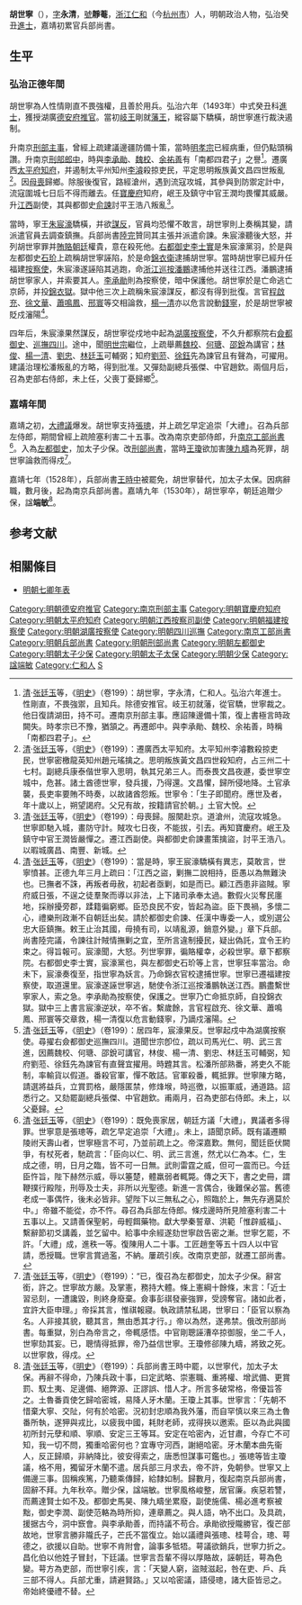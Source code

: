 {{明清人物信息框
| 姓名 = 胡世寧
| 原名 =
| 圖片名稱= 胡世寧.jpg
| 圖片大小 = 220px
| 圖片說明 = 《明良真像》之胡世寧像，[[明|明]]·佚名繪
 |最高職務 = 榮祿大夫太子太保兵部尚書
| 屆數 = 
| 國家 = 大明
| 前任 = 
| 繼任 = 
| 爵位 =
| 籍貫 = [[浙江承宣布政使司|浙江承宣布政使司]][[杭州府|杭州府]][[仁和縣|仁和縣]]
| 族裔 = 漢族
| 旗籍 = 
| 字號 = 字永清，號靜菴
| 諡號 = 端敏
| 出生日期 = [[成化|成化]]六年（1470年）
| 出生地點 = [[浙江承宣布政使司|浙江]][[杭州府|杭州府]][[仁和縣|仁和縣]]
| 逝世日期 = [[嘉靖|嘉靖]]十年（1531年）
| 逝世地點 = [[浙江承宣布政使司|浙江]][[杭州府|杭州府]][[仁和縣|仁和縣]]
| 墓葬 =
| 配偶 =
| 親屬 = 胡暠（祖父）<br />胡瑢（父）<br />胡純、胡繼（子）
| 出身 = *弘治六年癸丑科同進士出身
| 經歷 = 
| 著作 =
}}
'''胡世寧'''（{{bd|1470年||1531年|catIdx=Hu胡}}），[[表字|字]]'''永清'''，[[號|號]]'''靜菴'''，[[浙江承宣布政使司|浙江]][[仁和縣|仁和]]（今[[杭州市|杭州市]]）人，明朝政治人物，弘治癸丑[[進士|進士]]，嘉靖初累官兵部尚書。

== 生平 ==
=== 弘治正德年間 ===
胡世寧為人性情剛直不畏強權，且善於用兵。弘治六年（1493年）中式癸丑科[[進士|進士]]，獲授湖廣[[德安府|德安府]][[推官|推官]]。當初[[岐王|岐王]]剛就[[藩王|藩王]]，縱容屬下驕橫，胡世寧進行裁決遏制。

升南京[[刑部|刑部]][[主事|主事]]，曾經上疏建議邊疆防備十策，當時[[明孝宗|明孝宗]]已經病重，但仍點頭稱讚。升南京[[刑部郎中|刑部郎中]]，時與[[李承勛|李承勛]]、[[魏校|魏校]]、[[余祐善|余祐善]]有「南都四君子」之譽<ref>[[清|清]]·[[张廷玉|张廷玉]]等，《[[明史|明史]]》（卷199）：胡世寧，字永清，仁和人。弘治六年進士。性剛直，不畏強禦，且知兵。除德安推官。岐王初就藩，從官驕，世寧裁之。他日復請湖田，持不可。遷南京刑部主事。應詔陳邊備十策，復上書極言時政闕失。時孝宗已不豫，猶頷之。再遷郎中。與李承勛、魏校、余祐善，時稱「南都四君子」。</ref>。遷廣西[[太平府|太平府]][[知府|知府]]，并遏制太平州知州[[李濬|李濬]]殺掠吏民，平定思明叛族黃文昌四世叛亂<ref>[[清|清]]·[[张廷玉|张廷玉]]等，《[[明史|明史]]》（卷199）：遷廣西太平知府。太平知州李濬數殺掠吏民，世寧密檄龍英知州趙元瑤擒之。思明叛族黃文昌四世殺知府，占三州二十七村。副總兵康泰偕世寧入思明，執其兄弟三人。而泰畏文昌夜遯，委世寧空城中，危甚。諸土酋德世寧，發兵援，乃得還。文昌懼，歸所侵地降。土官承襲，長吏率要賄不時奏，以故諸酋怨叛。世寧令：「生子即聞府。應世及者，年十歲以上，朔望謁府。父兄有故，按籍請官於朝。」土官大悅。</ref>。因[[丁憂|母喪]]歸鄉。除服後復官，路經滄州，遇到流寇攻城，其參與到防禦定計中，流寇圍城七日后不得而離去。任[[寶慶府|寶慶府]]知府，岷王及鎮守中官王潤均畏懼其威嚴。升[[江西|江西]]副使，其與都御史[[俞諫|俞諫]]討平王浩八叛亂<ref>[[清|清]]·[[张廷玉|张廷玉]]等，《[[明史|明史]]》（卷199）：母喪歸。服闋赴京。道滄州，流寇攻城急。世寧即馳入城，畫防守計。賊攻七日夜，不能拔，引去。再知寶慶府。岷王及鎮守中官王潤皆嚴憚之。遷江西副使。與都御史俞諫畫策擒盜，討平王浩八。以暇城廣昌、南豐、新城。</ref>。

當時，寧王[[朱宸濠|朱宸濠]]驕橫，并欲[[謀反|謀反]]，官員均恐懼不敢言，胡世寧則上奏稱其變，請派遣官員去調查鎮撫。兵部尚書[[陸完|陸完]]贊同其主張并派遣俞諫。朱宸濠聽後大怒，并列胡世寧罪并[[賄賂|賄賂]][[朝廷|朝廷]]權貴，意在殺死他。[[右都御史|右都御史]][[李士實|李士實]]是朱宸濠黨羽，於是與左都御史[[石玠|石玠]]上疏稱胡世寧誣陷，於是命[[錦衣衛|錦衣衛]]逮捕胡世寧。當時胡世寧已經升任福建[[按察使|按察使]]，朱宸濠遂誣陷其逃跑，命[[浙江|浙江]][[巡按|巡按]][[潘鵬|潘鵬]]逮捕他并送往江西。潘鵬逮捕胡世寧家人，并索要其人。[[李承勛|李承勛]]則為按察使，暗中保護他。胡世寧於是亡命逃亡京師，并投[[錦衣獄|錦衣獄]]。獄中他三次上疏稱朱宸濠謀反，都沒有得到批復。言官[[程啟充|程啟充]]、[[徐文華|徐文華]]、[[蕭鳴鳳|蕭鳴鳳]]、[[邢寰|邢寰]]等交相論救，[[楊一清|楊一清]]亦以危言說動[[錢寧|錢寧]]，於是胡世寧被貶戍瀋陽<ref>[[清|清]]·[[张廷玉|张廷玉]]等，《[[明史|明史]]》（卷199）：當是時，寧王宸濠驕橫有異志，莫敢言，世寧憤甚。正德九年三月上疏曰：「江西之盜，剿撫二說相持，臣愚以為無難決也。已撫者不誅，再叛者毋赦，初起者亟剿，如是而已。顧江西患非盜賊。寧府威日張，不逞之徒羣聚而導以非法，上下諸司承奉太過。數假火災奪民廛地，採辦擾旁郡，蹂籍徧窮鄉。臣恐良民不安，皆起為盜。臣下畏禍，多懷二心，禮樂刑政漸不自朝廷出矣。請於都御史俞諫、任漢中專委一人，或別選公忠大臣鎮撫。敕王止治其國，毋撓有司，以靖亂源，銷意外變。」章下兵部。尚書陸完議，令諫往計賊情撫剿之宜，至所言違制擾民，疑出偽託，宜令王約束之。得旨報可。宸濠聞，大怒。列世寧罪，徧賂權幸，必殺世寧。章下都察院。右都御史李士實，宸濠黨也，與左都御史石玠等上言，世寧狂率當治。命未下，宸濠奏復至，指世寧為妖言。乃命錦衣官校逮捕世寧。世寧已遷福建按察使，取道還里。宸濠遂誣世寧逃，馳使令浙江巡按潘鵬執送江西。鵬盡繫世寧家人，索之急。李承勛為按察使，保護之。世寧乃亡命抵京師，自投錦衣獄。獄中三上書言宸濠逆狀，卒不省。繫歲餘，言官程啟充、徐文華、蕭鳴鳳、邢寰等交章救，楊一清復以危言動錢寧，乃謫戍瀋陽。</ref>。

四年后，朱宸濠果然謀反，胡世寧從戍地中起為[[湖廣|湖廣]][[按察使|按察使]]，不久升都察院右[[僉都御史|僉都御史]]、[[四川巡撫|巡撫四川]]。途中，聞[[明世宗|明世宗]]繼位，上疏舉薦[[魏校|魏校]]、[[何瑭|何瑭]]、[[邵銳|邵銳]]為講官；[[林俊|林俊]]、[[楊一清|楊一清]]、[[劉忠|劉忠]]、[[林廷玉|林廷玉]]可輔弼；知府[[劉蒞|劉蒞]]、[[徐鈺|徐鈺]]先為諫官且有聲為，可擢用。建議治理松潘叛亂的方略，得到批准。又彈劾副總兵張傑、中官趙欽。兩個月后，召為吏部右侍郎，未上任，父喪丁憂歸鄉<ref>[[清|清]]·[[张廷玉|张廷玉]]等，《[[明史|明史]]》（卷199）：居四年，宸濠果反。世寧起戍中為湖廣按察使。尋擢右僉都御史巡撫四川。道聞世宗卽位，疏以司馬光仁、明、武三言進，因薦魏校、何瑭、邵銳可講官，林俊、楊一清、劉忠、林廷玉可輔弼，知府劉蒞、徐鈺先為諫官有直聲宜擢用。時韙其言。松潘所部熟番，將吏久不能制，率輸貨以假道。番殺官軍，憚不敢詰。官軍殺番，輒抵罪。世寧陳方略，請選將益兵，立賞罰格，嚴隱匿禁，修烽堠，時巡徼，以振軍威，通道路。詔悉行之。又劾罷副總兵張傑、中官趙欽。甫兩月，召為吏部右侍郎。未上，以父憂歸。</ref>。

=== 嘉靖年間 ===
嘉靖之初，[[大禮議|大禮議]]爆发。胡世寧支持[[張璁|張璁]]，并上疏乞早定追崇「大禮」。召為兵部左侍郎，期間曾經上疏險塞利害二十五事。改為南京吏部侍郎，升[[南京工部尚書|南京工部尚書]]<ref>[[清|清]]·[[张廷玉|张廷玉]]等，《[[明史|明史]]》（卷199）：既免喪家居，朝廷方議「大禮」，異議者多得罪。世寧意是張璁等，疏乞早定追崇「大禮」。未上，語聞京師。既有議遷顯陵祔天壽山者，世寧極言不可，乃並前疏上之。帝深嘉歎。無何，聞廷臣伏闕爭，有杖死者，馳疏言：「臣向以仁、明、武三言進，然尤以仁為本。仁，生成之德，明，日月之臨，皆不可一日無。武則雷霆之威，但可一震而已。今廷臣忤旨，陛下赫然示威，辱以箠楚，體羸弱者輒斃。傳之天下，書之史冊，謂鞭撲行殿陛，刑辱及士夫，非所以光聖德。新進一言偶合，後難保必當。舊德老成一事偶忤，後未必皆非。望陛下以三無私之心，照臨於上，無先存適莫於中。」帝雖不能從，亦不忤。尋召為兵部左侍郎。條戍邊時所見險塞利害二十五事以上。又請善保聖躬，毋輕餌藥物。獻大學秦誓章、洪範「惟辟威福」、繫辭節初爻講義，並乞留中。給事中余經遂劾世寧啟告密之漸。世寧乞罷，不許。「大禮」成，進秩一等。復陳用人二十事。工匠趙奎等五十四人以中官請，悉授職。世寧言賞過濫，不納。屢疏引疾。改南京吏部，就遷工部尚書。</ref>。入為[[左都御史|左都御史]]，加太子少保。改[[刑部尚書|刑部尚書]]，當時[[王瓊|王瓊]]欲加害[[陳九疇|陳九疇]]為死罪，胡世寧論救而得戍<ref>[[清|清]]·[[张廷玉|张廷玉]]等，《[[明史|明史]]》（卷199）：“已，復召為左都御史，加太子少保。辭宮銜，許之。世寧故方嚴。及掌憲，務持大體。條上憲綱十餘條，末言：「近士習忌刻，一遭讒毀，則終身廢棄。僉事彭祺發豪強罪，受謗奪官。諸如此者，宜許大臣申理。」帝採其言，惟祺報寢。執政請禁私謁，世寧曰：「臣官以察為名。人非接其貌，聽其言，無由悉其才行。」帝以為然，遂弗禁。俄改刑部尚書。每重獄，別白為帝言之，帝輒感悟。中官剛聰誣漕卒掠御服，坐二千人，世寧劾其妄。已，聰情得抵罪，帝乃益信世寧。王瓊修郤陳九疇，將致之死。以世寧救，得戍。</ref>。

嘉靖七年（1528年），兵部尚書[[王時中|王時中]]被罷免，胡世寧替代，加太子太保。因病辭職，數月後，起為南京兵部尚書。嘉靖九年（1530年），胡世寧卒，朝廷追贈少保，諡'''端敏'''<ref>[[清|清]]·[[张廷玉|张廷玉]]等，《[[明史|明史]]》（卷199）：兵部尚書王時中罷，以世寧代，加太子太保。再辭不得命，乃陳兵政十事，曰定武略、崇憲職、重將權、增武備、更賞罰、馭土夷、足邊備、絕弊源、正謬誤、惜人才。所言多破常格，帝優旨答之。土魯番貢使乞歸哈密城，易降人牙木蘭。王瓊上其事。世寧言：「先朝不惜棄大寧、交阯，何有於哈密。況初封忠順為我外藩，而自罕慎以來三為土魯番所執，遂狎與戎比，以疲我中國，耗財老師，戎得挾以邀索。臣以為此與國初所封元孽和順、寧順、安定三王等耳。安定在哈密內，近甘肅，今存亡不可知，我一切不問，獨重哈密何也？宜專守河西，謝絕哈密。牙木蘭本曲先衞人，反正歸順，非納降比，彼安得索之，唐悉怛謀事可鑑也。」張璁等皆主瓊議，格不用，獨留牙木蘭不遣。居兵部三月求去，帝不許，免朝參。世寧又上備邊三事。固稱疾篤，乃聽乘傳歸，給隸如制。歸數月，復起南京兵部尚書，固辭不拜。九年秋卒。贈少保，諡端敏。世寧風格峻整，居官廉。疾惡若讐，而薦達賢士如不及。都御史馬昊、陳九疇坐累廢，副使施儒、楊必進考察被黜，御史李潤、副使范輅為時所抑，連章薦之。與人語，吶不出口。及具疏，援据古今，洞中窾會。與李承勛善，而持議不苟合。承勛欲授隴勝官，復芒部故地，世寧言勝非隴氏子，芒氏不當復立。始以議禮與張璁、桂萼合，璁、萼德之，欲援以自助。世寧不肯附會，論事多牴牾。萼議欲銷兵，世寧力折之。昌化伯以他姓子冒封，下廷議。世寧言吾輩不得以厚賂故，誣朝廷，萼為色變。萼方為吏部，而世寧引疾，言：「天變人窮，盜賊滋起，咎在吏、戶、兵三部不得人。兵部尤重，請避賢路。」又以哈密議，語侵璁，諸大臣皆忌之。帝始終優禮不替。</ref>。

==参考文献==
{{reflist|2}}

==相關條目==
*[[明朝七卿年表|明朝七卿年表]]

{{start box}}
{{s-off}}
{{succession box|[[李承勛_(弘治進士)|李承勛]]|[[高友璣|高友璣]]|[[明朝刑部尚書|明朝刑部尚書]]|1527年-1528年}}
{{succession box|[[李承勛_(弘治進士)|李承勛]]|[[李承勛_(弘治進士)|李承勛]]|[[明朝兵部尚書|明朝兵部尚書]]|1528年-1529年}}
{{end box}}
{{弘治六年癸丑科殿試金榜}}
{{DEFAULTSORT:Hu胡}}
[[Category:明朝德安府推官|Category:明朝德安府推官]]
[[Category:南京刑部主事|Category:南京刑部主事]]
[[Category:明朝寶慶府知府|Category:明朝寶慶府知府]]
[[Category:明朝太平府知府|Category:明朝太平府知府]]
[[Category:明朝江西按察司副使|Category:明朝江西按察司副使]]
[[Category:明朝福建按察使|Category:明朝福建按察使]]
[[Category:明朝湖廣按察使|Category:明朝湖廣按察使]]
[[Category:明朝四川巡撫|Category:明朝四川巡撫]]
[[Category:南京工部尚書|Category:南京工部尚書]]
[[Category:明朝兵部尚書|Category:明朝兵部尚書]]
[[Category:明朝刑部尚書|Category:明朝刑部尚書]]
[[Category:明朝左都御史|Category:明朝左都御史]]
[[Category:明朝太子少保|Category:明朝太子少保]]
[[Category:明朝太子太保|Category:明朝太子太保]]
[[Category:明朝少保|Category:明朝少保]]
[[Category:諡端敏|Category:諡端敏]]
[[Category:仁和人|Category:仁和人]]
[[Category:胡姓|S]]